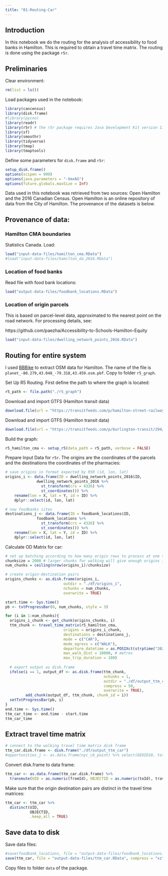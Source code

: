 ```yaml
---
title: "01-Routing-Car"
---
```


## Introduction

In this notebook we do the routing for the analysis of accessibility to food banks in Hamilton. This is required to obtain a travel time matrix. The routing is done using the package `r5r`.

## Preliminaries

Clear environment:
```r
rm(list = ls())
```

Load packages used in the notebook:
```r
library(cancensus)
library(disk.frame)
#library(pycno)
library(readr)
library(r5r) # the r5r package requires Java Development Kit version 11, which can be downloaded from https://www.oracle.com/java/technologies/javase-jdk11-downloads.html
library(sf)
library(smoothr)
library(tidyverse)
library(tmap)
library(tmaptools)
```

Define some parameters for `disk.frame` and `r5r`:
```r
setup_disk.frame()
options(scipen = 999)
options(java.parameters = "-Xmx6G")
options(future.globals.maxSize = Inf)
```

Data used in this notebook was retrieved from two sources: Open Hamilton and the 2016 Canadian Census. Open Hamilton is an online repository of data from the City of Hamilton. The provenance of the datasets is below.

## Provenance of data: 

### Hamilton CMA boundaries

Statistics Canada. Load:
```r
load("input-data-files/hamilton_cma.RData")
#load("input-data-files/hamilton_da_2016.RData")
```

### Location of food banks

Read file with food bank locations:
```r
load("output-data-files/foodbank_locations.RData")
```

### Location of origin parcels

This is based on parcel-level data, approximated to the nearest point on the road network. For processing details, see:

https://github.com/paezha/Accessibility-to-Schools-Hamilton-Equity

```r
load("input-data-files/dwelling_network_points_2016.RData")
```

## Routing for entire system

I used [BBBike](https://download.bbbike.org/osm/bbbike/) to extract OSM data for Hamilton. The name of the file is `planet_-80.279,43.048_-79.318,43.459.osm.pbf`. Copy to folder `r5_graph`.

Set Up R5 Routing. First define the path to where the graph is located:
```r
r5_path <- file.path("./r5_graph")
```

Download and import GTFS (Hamilton transit data)
```r
download.file(url = "https://transitfeeds.com/p/hamilton-street-railway/31/latest/download", destfile = file.path(r5_path, "HSR_transit.zip"), mode = "wb")
```

Download and import GTFS (Hamilton transit data)
```r
download.file(url = "https://transitfeeds.com/p/burlington-transit/294/latest/download", destfile = file.path(r5_path, "Burlington_transit.zip"), mode = "wb")
```

Build the graph:
```r
r5_hamilton_cma <- setup_r5(data_path = r5_path, verbose = FALSE)
```

Prepare Input Data for `r5r`. The origins are the coordinates of the parcels and the destinations the coordinates of the pharmacies:
```r
# save origins in format expected by R5R (id, lon, lat)
origins_i <- data.frame(ID = dwelling_network_points_2016$ID, 
              dwelling_network_points_2016 %>%
                st_transform(crs = 4326) %>%
                st_coordinates()) %>%
    rename(lon = X, lat = Y, id = ID) %>%
    dplyr::select(id, lon, lat)

# now foodbanks sites
destinations_j <- data.frame(ID = foodbank_locations$ID, 
              foodbank_locations %>%
                st_transform(crs = 4326) %>%
                st_coordinates()) %>%
    rename(lon = X, lat = Y, id = ID) %>%
    dplyr::select(id, lon, lat)
```

Calculate OD Matrix for car:
```r
# set up batching according to how many origin rows to process at one time
chunksize = 2000 # larger chunks for walking will give enough origins in each chunk to allow multiprocessing to spin up with R5R
num_chunks = ceiling(nrow(origins_i)/chunksize)

# create origin-destination pairs
origins_chunks <- as.disk.frame(origins_i,
                          outdir = "./df/origins_i",
                          nchunks = num_chunks,
                          overwrite = TRUE)

start.time <- Sys.time()
pb <- txtProgressBar(0, num_chunks, style = 3)

for (i in 1:num_chunks){ 
  origins_i_chunk <- get_chunk(origins_chunks, i)
  ttm_chunk <- travel_time_matrix(r5_hamilton_cma,
                          origins = origins_i_chunk,
                          destinations = destinations_j,
                          mode = c("CAR"),
                          mode_egress = c("WALK"),
                          departure_datetime = as.POSIXct(strptime("2021-04-05 08:00:00", "%Y-%m-%d %H:%M:%S", tz = "EST5EDT")),
                          max_walk_dist = 10000, # metres
                          max_trip_duration = 180)
  
  # export output as disk.frame
  ifelse(i == 1, output_df <- as.disk.frame(ttm_chunk,
                                            nchunks = 1,
                                            outdir = "./df/output_ttm_car",
                                            compress = 50,
                                            overwrite = TRUE),
         add_chunk(output_df, ttm_chunk, chunk_id = i))
  setTxtProgressBar(pb, i)
}
end.time <- Sys.time()
ttm_car_time <- end.time - start.time
ttm_car_time
```

## Extract travel time matrix

```r
# connect to the walking travel time matrix disk frame
ttm_car.disk.frame <- disk.frame("./df/output_ttm_car")
#opportunities_j <- as.data.frame(nyc_cb_point) %>% select(GEOID10, total_emp) %>% rename(toId = GEOID10, o_j = total_emp)
```

Convert disk.frame to data frame:
```r
ttm_car <- as.data.frame(ttm_car.disk.frame) %>%
  transmute(UID = as.numeric(fromId), OBJECTID = as.numeric(toId), travel_time)
```

Make sure that the origin destination pairs are distinct in the travel time matrices:
```r
ttm_car <- ttm_car %>%
  distinct(UID, 
           OBJECTID,
           .keep_all = TRUE)
```

## Save data to disk

Save data files:
```r
#save(foodbank_locations, file = "output-data-files/foodbank_locations.RData", compress = "xz")
save(ttm_car, file = "output-data-files/ttm_car.RData", compress = "xz")
```

Copy files to folder `data` of the package.
